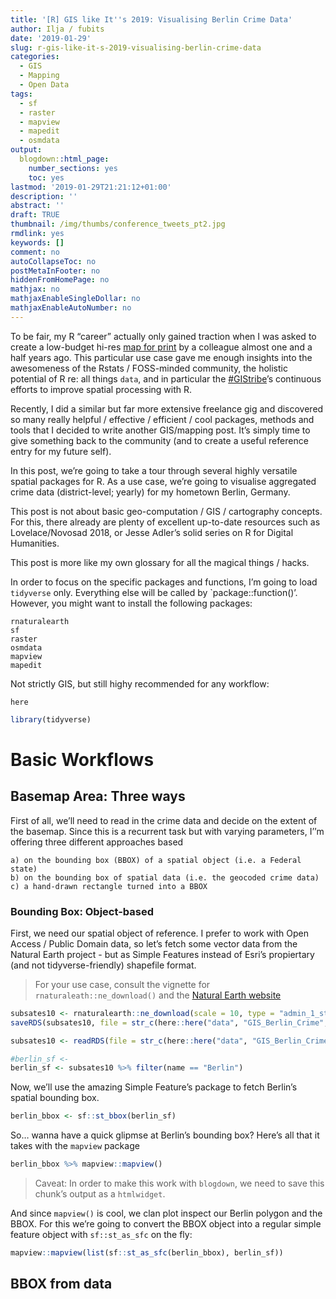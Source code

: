 ```yaml
---
title: '[R] GIS like It''s 2019: Visualising Berlin Crime Data'
author: Ilja / fubits
date: '2019-01-29'
slug: r-gis-like-it-s-2019-visualising-berlin-crime-data
categories:
  - GIS
  - Mapping
  - Open Data
tags:
  - sf
  - raster
  - mapview
  - mapedit
  - osmdata
output:
  blogdown::html_page:
    number_sections: yes
    toc: yes
lastmod: '2019-01-29T21:21:12+01:00'
description: ''
abstract: ''
draft: TRUE
thumbnail: /img/thumbs/conference_tweets_pt2.jpg
rmdlink: yes
keywords: []
comment: no
autoCollapseToc: no
postMetaInFooter: no
hiddenFromHomePage: no
mathjax: no
mathjaxEnableSingleDollar: no
mathjaxEnableAutoNumber: no
---
```


To be fair, my R "career" actually only gained traction when I was asked to create a low-budget hi-res [map for print]() by a colleague almost one and a half years ago. This particular use case gave me enough insights into the awesomeness of the Rstats / FOSS-minded community, the holistic potential of R re: all things `data`, and in particular the [#GIStribe](https://www.twitter.com/#GIStribe){target="_blank"}'s continuous efforts to improve spatial processing with R.

Recently, I did a similar but far more extensive freelance gig and discovered so many really helpful / effective / efficient / cool packages, methods and tools that I decided to write another GIS/mapping post. It's simply time to give something back to the community (and to create a useful reference entry for my future self).

In this post, we're going to take a tour through several highly versatile spatial packages for R. As a use case, we're going to visualise aggregated crime data (district-level; yearly) for my hometown Berlin, Germany.

This post is not about basic geo-computation / GIS / cartography concepts. For this, there already are plenty of excellent up-to-date resources such as Lovelace/Novosad 2018, or Jesse Adler's solid series on R for Digital Humanities.

This post is more like my own glossary for all the magical things / hacks.

In order to focus on the specific packages and functions, I'm going to load `tidyverse` only. Everything else will be called by `package::function()'. However, you might want to install the following packages:

    rnaturalearth
    sf
    raster
    osmdata
    mapview
    mapedit
    
Not strictly GIS, but still highy recommended for any workflow:

    here
    

```r
library(tidyverse)
```

# Basic Workflows
## Basemap Area: Three ways

First of all, we'll need to read in the crime data and decide on the extent of the basemap. Since this is a recurrent task but with varying parameters, I''m offering three different approaches based 

    a) on the bounding box (BBOX) of a spatial object (i.e. a Federal state)
    b) on the bounding box of spatial data (i.e. the geocoded crime data)
    c) a hand-drawn rectangle turned into a BBOX
    
### Bounding Box: Object-based

First, we need our spatial object of reference. I prefer to work with Open Access / Public Domain data, so let's fetch some vector data from the Natural Earth project - but as Simple Features instead of Esri's propiertary (and not tidyverse-friendly) shapefile format. 

> For your use case, consult the vignette for `rnaturaleath::ne_download()` and the [Natural Earth website](https://www.naturalearthdata.com/downloads/){target="_blank"}

```r
subsates10 <- rnaturalearth::ne_download(scale = 10, type = "admin_1_states_provinces", category = "cultural", returnclass = "sf")
saveRDS(subsates10, file = str_c(here::here("data", "GIS_Berlin_Crime", "/"), "substates10.rds"))
```

```r
subsates10 <- readRDS(file = str_c(here::here("data", "GIS_Berlin_Crime"), "/", "substates10.rds"))
```

```r
#berlin_sf <- 
berlin_sf <- subsates10 %>% filter(name == "Berlin")
```


Now, we'll use the amazing Simple Feature's package to fetch Berlin's spatial bounding box.

```r
berlin_bbox <- sf::st_bbox(berlin_sf)
```

So... wanna have a quick glipmse at Berlin's bounding box? Here's all that it takes with the `mapview` package

```r
berlin_bbox %>% mapview::mapview()
```

> Caveat: In order to make this work with `blogdown`, we need to save this chunk's output as a `htmlwidget`.

And since `mapview()` is cool, we clan plot inspect our Berlin polygon and the BBOX. For this we're going to convert the BBOX object into a regular simple feature object with `sf::st_as_sfc` on the fly:

```r
mapview::mapview(list(sf::st_as_sfc(berlin_bbox), berlin_sf))
```


## BBOX from data

